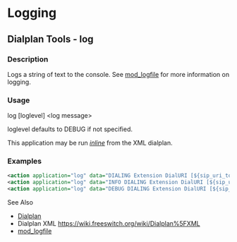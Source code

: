 
# Logging 

 

## Dialplan Tools - log

### Description

Logs a string of text to the console. See [mod\_logfile](../Modules/mod_logfile_1048990.mdx#about) for more information on logging.

### Usage

log [loglevel] &lt;log message>

loglevel defaults to DEBUG if not specified.

This application may be run _[inline](https://wiki.freeswitch.org/wiki/Dialplan%5FXML#Inline%5FActions "Dialplan XML")_ from the XML dialplan.

### Examples

```xml
<action application="log" data="DIALING Extension DialURI [${sip_uri_to_dial}]"/>
<action application="log" data="INFO DIALING Extension DialURI [${sip_uri_to_dial}]"/>
<action application="log" data="DEBUG DIALING Extension DialURI [${sip_uri_to_dial}]"/>
```

  
See Also

* [Dialplan](../Dialplan/index.mdx#0-about)
* Dialplan XML <https://wiki.freeswitch.org/wiki/Dialplan%5FXML>
* [mod\_logfile](../Modules/mod_logfile_1048990.mdx#about)


